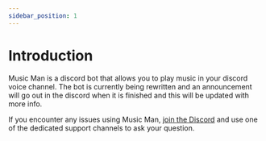 ```yaml
---
sidebar_position: 1
---
```


# Introduction
Music Man is a discord bot that allows you to play music in your discord voice channel. The bot is currently being rewritten and an announcement will go out in the discord when it is finished and this will be updated with more info.

If you encounter any issues using Music Man, [join the Discord](https://discord.gg/nDxrPWh8pk) and use one of the dedicated support channels to ask your question.
